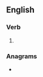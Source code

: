 ==English==

===Verb===
{{head|en|verb form}}

# {{en-past of|repine}}

===Anagrams===
* {{anagrams|en|a=deeinpr|Dnieper|red pine|ripened}}